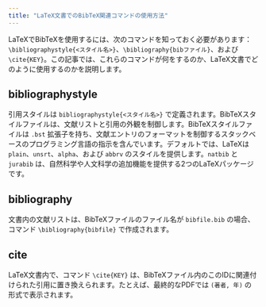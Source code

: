 ```yaml
---
title: "LaTeX文書でのBibTeX関連コマンドの使用方法"
---
```



LaTeXでBibTeXを使用するには、次のコマンドを知っておく必要があります： `\bibliographystyle{<スタイル名>}`、`\bibliography{bibファイル}`、および `\cite{KEY}`。この記事では、これらのコマンドが何をするのか、LaTeX文書でどのように使用するのかを説明します。

<CiteDrive />

## bibliographystyle
引用スタイルは `bibliographystyle{<スタイル名>}` で定義されます。BibTeXスタイルファイルは、文献リストと引用の外観を制御します。BibTeXスタイルファイルは `.bst` 拡張子を持ち、文献エントリのフォーマットを制御するスタックベースのプログラミング言語の指示を含んでいます。デフォルトでは、LaTeXは `plain`、`unsrt`、`alpha`、および `abbrv` のスタイルを提供します。`natbib` と `jurabib` は、自然科学や人文科学の追加機能を提供する2つのLaTeXパッケージです。

## bibliography
文書内の文献リストは、BibTeXファイルのファイル名が `bibfile.bib` の場合、コマンド `\bibliography{bibfile}` で作成されます。

## cite
LaTeX文書内で、コマンド `\cite{KEY}` は、BibTeXファイル内のこのIDに関連付けられた引用に置き換えられます。たとえば、最終的なPDFでは `(著者, 年)` の形式で表示されます。